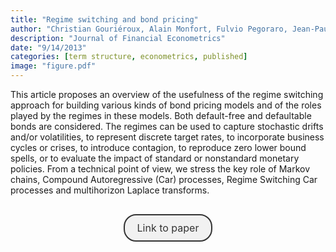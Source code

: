 ```yaml
---
title: "Regime switching and bond pricing"
author: "Christian Gouriéroux, Alain Monfort, Fulvio Pegoraro, Jean-Paul Renne"
description: "Journal of Financial Econometrics"
date: "9/14/2013"
categories: [term structure, econometrics, published]
image: "figure.pdf"
---
```


<!-- description: "Affine Term Structure Model that provides non-negative yields and is able to accommodate a short-term rate that stays at the zero lower bound (ZLB) for extended periods of time." -->

<!-- subtitle: -->

<!-- image: "figure.jpeg" -->


This article proposes an overview of the usefulness of the regime switching approach for building various kinds of bond pricing models and of the roles played by the regimes in these models. Both default-free and defaultable bonds are considered. The regimes can be used to capture stochastic drifts and/or volatilities, to represent discrete target rates, to incorporate business cycles or crises, to introduce contagion, to reproduce zero lower bound spells, or to evaluate the impact of standard or nonstandard monetary policies. From a technical point of view, we stress the key role of Markov chains, Compound Autoregressive (Car) processes, Regime Switching Car processes and multihorizon Laplace transforms. 



```{=html}
<div  style="margin: 30px; text-align: center;">
<a class="btn btn-primary" href="https://doi.org/10.1093/jjfinec/nbt019" role="button" target="_blank" style="            display: inline-block;
            padding: 10px 20px;
            border: 2px solid #333;
            border-radius: 20px;
            background-color: #f1f1f1;
            text-decoration: none;
            color: #333;
            margin: 0 10px;
            font-size: 16px;">Link to paper</a>
</div>
```


<!-- In order to have bibtex in place of R code, add in front matter: -->
<!-- format: -->
<!--   html: -->
<!--     code-fold: true -->
<!--     code-summary: "Bibtex" -->

<!-- ```{r essai, eval=FALSE} -->
<!-- article = { -->
<!--   author = {JPR}, -->
<!--   year=2010 -->
<!-- } -->
<!-- ``` -->
